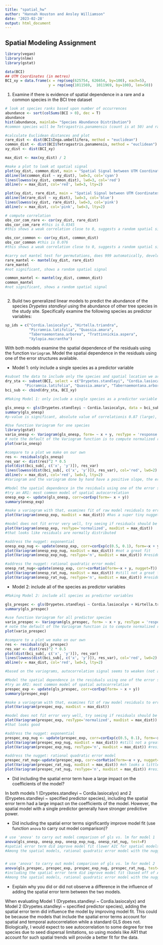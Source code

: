 ```yaml
---
title: "spatial_hw"
author: "Hannah Houston and Ansley Williamson"
date: '2023-02-28'
output: html_document
---
```


## Spatial Modeling Assignment

```r
library(vegan)
library(nlme)
library(gstat)

data(BCI)
## UTM Coordinates (in metres)
BCI_xy = data.frame(x = rep(seq(625754, 626654, by=100), each=5), 
                    y = rep(seq(1011569,  1011969, by=100), len=50))
```

1) Examine if there is evidence of spatial dependence in a rare and a common
species in the BCI tree dataset

```r
# look at species ranks based upon number of occurrences
abundance <- sort(colSums(BCI > 0), dec = T)
abundance
hist(abundance, mainlab= "Species Abundance Distribution")
#common species will be Tetragastris.panamensis (count is at 50) and rare species will be Inga.umbellifera (count is at 12)

#calculate Euclidean distances and plot
rare_dist <- dist(BCI$Inga.umbellifera, method = "euclidean")
common_dist <- dist(BCI$Tetragastris.panamensis, method = "euclidean")
xy_dist <- dist(BCI_xy)

max_dist <- max(xy_dist) / 2

#make a plot to look at spatial signal
plot(xy_dist, common_dist, main = "Spatial Signal between UTM Coordinates and a Common Species")
abline(lm(common_dist ~ xy_dist), lwd=3, col='cyan')
lines(lowess(xy_dist, common_dist), lwd=3, col='red')
abline(v = max_dist, col='red', lwd=3, lty=2)

plot(xy_dist, rare_dist, main = "Spatial Signal between UTM Coordinates and a Rare Species")
abline(lm(rare_dist ~ xy_dist), lwd=3, col='blue')
lines(lowess(xy_dist, rare_dist), lwd=3, col='pink')
abline(v = max_dist, col='pink', lwd=3, lty=2)

# compute correlation
obs_cor_com_rare <- cor(xy_dist, rare_dist)
obs_cor_com_rare #this is 0.0345
#this shows a weak correlation close to 0, suggests a random spatial signal. Still not sold so I will check with permutations

obs_cor_common <- cor(xy_dist, common_dist)
obs_cor_common #this is 0.076
#this shows a weak correlation close to 0, suggests a random spatial signal. Still not sold so I will check with permutations

#carry out mantel test for permutations, does 999 automatically, develops a null distribution of correlation values
rare_mantel <- mantel(xy_dist, rare_dist)
rare_mantel
#not significant, shows a random spatial signal 

common_mantel <- mantel(xy_dist, common_dist)
common_mantel
#not significant, shows a random spatial signal
 
```
2) Build two generalized linear models to predict the abundance of the species
*Drypetes standleyi* using the abundance of other tree species in the study site.
Specifically examine the following species as predictor variables:

```r
sp_ids = c("Cordia.lasiocalyx", "Hirtella.triandra",
           "Picramnia.latifolia", "Quassia.amara",
           "Tabernaemontana.arborea", "Trattinnickia.aspera", 
           "Xylopia.macrantha")
```

With both models examine the spatial dependence of the residuals using the 
function `Variogram`. Model the spatial dependence in the residuals using one
of the error structures available. 


* Model 1: only include a single species as a predictor variable
```r
#subset the data to include only the species and spatial location we are interested in 
dry_sta <- subset(BCI, select = c("Drypetes.standleyi", "Cordia.lasiocalyx", "Hirtella.triandra",
         "Picramnia.latifolia", "Quassia.amara", "Tabernaemontana.arborea" , "Trattinnickia.aspera", "Xylopia.macrantha"))
bci_sub <- cbind(dry_sta, BCI_xy)

#Making Model 1: only include a single species as a predictor variable 

gls_onesp <- gls(Drypetes.standleyi ~ Cordia.lasiocalyx, data = bci_sub)
summary(gls_onesp)
#p-value is significant, absolute value of correlationis 0.87 (large), does seem to be autocorrelation between Drypetes standleyi and Cordia lasiocalyx

#Use function Variogram for one species 
library(gstat)
vario_onesp <- Variogram(gls_onesp, form= ~ x + y, resType = 'response')
# note the default of the Variogram function is to compute normalized residuals
plot(vario_onesp)

#compare to a plot we make on our own 
res <- residuals(gls_onesp)
res_var <- dist(res)^2 * 0.5
plot(dist(bci_sub[, c('x', 'y')]), res_var)
lines(lowess(dist(bci_sub[, c('x', 'y')]), res_var), col='red', lwd=2)
abline(v = max_dist, col='red', lwd=3, lty=2)
#Variogram and the variogram done by hand have a positive slope, the error of the model is showing positive autocorrelation

#Model the spatial dependence in the residuals using one of the error structures available. 
#try an AR1: most common model of spatial autocorrelation
onesp_exp <- update(gls_onesp, corr=corExp(form=~ x + y))
summary(onesp_exp)

#make a variogram with that, examines fit of raw model residuals to error model
plot(Variogram(onesp_exp, maxDist = max_dist)) #has a super tiny nugget (non 0 y intercept)

#model does not fit error very well, try seeing if residuals should be normally distributed
plot(Variogram(onesp_exp, resType='normalized', maxDist = max_dist))
#that looks like residuals are normally distributed

#address the nugget: exponential 
onesp_exp_nug <- update(onesp_exp, corr=corExp(c(0.5, 0.1), form=~x + y, nugget=T))
plot(Variogram(onesp_exp_nug, maxDist = max_dist)) #not a great fit
plot(Variogram(onesp_exp_nug, resType='n', maxDist = max_dist)) #residuals look normally distributed

#address the nugget: rational quadratic error model
onesp_rat_nug<-update(onesp_exp, corr=corRatio(form=~x + y, nugget=T))
plot(Variogram(onesp_rat_nug, maxDist = max_dist)) #still not a great fit
plot(Variogram(onesp_rat_nug, resType='n', maxDist = max_dist)) #residuals look normally distributed
```

* Model 2: include all of the species as predictor variables
```r
#Making Model 2: include all species as predictor variables

gls_prespec <- gls(Drypetes.standleyi ~ Cordia.lasiocalyx + Hirtella.triandra + Picramnia.latifolia + Quassia.amara + Tabernaemontana.arborea + Trattinnickia.aspera + Xylopia.macrantha, data = bci_sub)
summary(gls_prespec)

#use function Variogram for all predictor species 
vario_prespec <- Variogram(gls_prespec, form= ~ x + y, resType = 'response')
# note the default of the Variogram function is to compute normalized residuals
plot(vario_prespec)

#compare to a plot we make on our own 
res <- residuals(gls_prespec)
res_var <- dist(res)^2 * 0.5
plot(dist(bci_sub[, c('x', 'y')]), res_var)
lines(lowess(dist(bci_sub[, c('x', 'y')]), res_var), col='red', lwd=2)
abline(v = max_dist, col='red', lwd=3, lty=2)

#based on the variograms, autocorrelation signal seems to weaken (not as drastic in the variogram and extremely flat slope in the hand made version, indicates a random spatial pattern)

#Model the spatial dependence in the residuals using one of the error structures available. 
#try an AR1: most common model of spatial autocorrelation
prespec_exp <- update(gls_prespec, corr=corExp(form= ~ x + y))
summary(prespec_exp)

#make a variogram with that, examines fit of raw model residuals to error model
plot(Variogram(prespec_exp, maxDist = max_dist))

#model does not fit error very well, try seeing if residuals should be normally distributed
plot(Variogram(prespec_exp, resType='normalized', maxDist = max_dist))
#that looks good

#address the nugget: exponential 
prespec_exp_nug <- update(prespec_exp, corr=corExp(c(0.5, 0.1), form=~x + y, nugget=T))
plot(Variogram(prespec_exp_nug, maxDist = max_dist)) #still not a great fit
plot(Variogram(prespec_exp_nug, resType='n', maxDist = max_dist)) #residuals look normally distributed, maybe a slight trend in them

#address the nugget: rational quadratic error model
prespec_rat_nug<-update(prespec_exp, corr=corRatio(form=~x + y, nugget=T))
plot(Variogram(prespec_rat_nug, maxDist = max_dist)) #eh looks a little better than the other models byt still not a super great fit
plot(Variogram(prespec_rat_nug, resType='n', maxDist = max_dist)) #residuals look normally distributed
```


* Did including the spatial error term have a large impact on the coefficients
of the model? 

In both models 1 (Drypetes.standleyi ~ Cordia.lasiocalyx) and 2 (Drypetes.standleyi ~ specified predictor species), including the spatial error term had a large impact on the coefficients of the model. However, the spatial model with a single predictor generally have stronger predictive power.

* Did including the spatial error terms significantly improve model fit (use 
function `anova` to carry out model comparison)?

```r
# use 'anova' to carry out model comparison of gls vs. lm for model 1
anova(gls_onesp, onesp_exp, onesp_exp_nug, onesp_rat_nug, test=F)
#spatial error term did improve model fit (lower AIC for spatial models than GLS)
#Among the spatial models, rational quadratic error model with the nugget and AR1 fit the data equally well (AIC within 2 points) while the exponential model with the nugget did not provide as good of a fit, but still better than the GLS model.


# use 'anova' to carry out model comparison of gls vs. lm for model 2
anova(gls_prespec, prespec_exp, prespec_exp_nug, prespec_rat_nug, test=F)
#including the spatial error term did improve model fit (based off of AIC interpretation, the lower the better the fit)
#Among the spatial models, rational quadratic error model with the nugget and AR1 fit the data equally well (AIC within 2 points) while the exponential model with the nugget did not provide as good of a fit, but still better than the GLS model.

```

* Explain why you did or did not observe a difference in the influence of adding the spatial error term between the two models.

When evaluating Model 1 (Drypetes.standleyi ~ Cordia.lasiocalyx) and Model 2 (Drypetes.standleyi ~ specified predictor species), adding the spatial error term did influence the model by improving model fit. This could be because the models that include the spatial error terms account for spatial and temporal autocorrelation while a standard GLS does not. Biologically, I would expect to see autocorrelation to some degree for tree species due to seed dispersal limitations, so using models like AR1 that account for such spatial trends will provide a better fit for the data.


